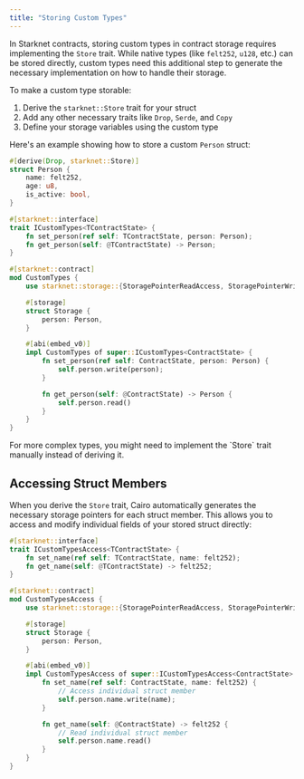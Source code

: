 ```yaml
---
title: "Storing Custom Types"
---
```


In Starknet contracts, storing custom types in contract storage requires implementing the `Store` trait. While native types (like `felt252`, `u128`, etc.) can be stored directly, custom types need this additional step to generate the necessary implementation on how to handle their storage.

To make a custom type storable:

1. Derive the `starknet::Store` trait for your struct
2. Add any other necessary traits like `Drop`, `Serde`, and `Copy`
3. Define your storage variables using the custom type

Here's an example showing how to store a custom `Person` struct:

```rust
#[derive(Drop, starknet::Store)]
struct Person {
    name: felt252,
    age: u8,
    is_active: bool,
}

#[starknet::interface]
trait ICustomTypes<TContractState> {
    fn set_person(ref self: TContractState, person: Person);
    fn get_person(self: @TContractState) -> Person;
}

#[starknet::contract]
mod CustomTypes {
    use starknet::storage::{StoragePointerReadAccess, StoragePointerWriteAccess};

    #[storage]
    struct Storage {
        person: Person,
    }

    #[abi(embed_v0)]
    impl CustomTypes of super::ICustomTypes<ContractState> {
        fn set_person(ref self: ContractState, person: Person) {
            self.person.write(person);
        }

        fn get_person(self: @ContractState) -> Person {
            self.person.read()
        }
    }
}
```

<Note>
For more complex types, you might need to implement the `Store` trait manually instead of deriving it.
</Note>

## Accessing Struct Members

When you derive the `Store` trait, Cairo automatically generates the necessary storage pointers for each struct member. This allows you to access and modify individual fields of your stored struct directly:

```rust
#[starknet::interface]
trait ICustomTypesAccess<TContractState> {
    fn set_name(ref self: TContractState, name: felt252);
    fn get_name(self: @TContractState) -> felt252;
}

#[starknet::contract]
mod CustomTypesAccess {
    use starknet::storage::{StoragePointerReadAccess, StoragePointerWriteAccess};

    #[storage]
    struct Storage {
        person: Person,
    }

    #[abi(embed_v0)]
    impl CustomTypesAccess of super::ICustomTypesAccess<ContractState> {
        fn set_name(ref self: ContractState, name: felt252) {
            // Access individual struct member
            self.person.name.write(name);
        }

        fn get_name(self: @ContractState) -> felt252 {
            // Read individual struct member
            self.person.name.read()
        }
    }
}
```
